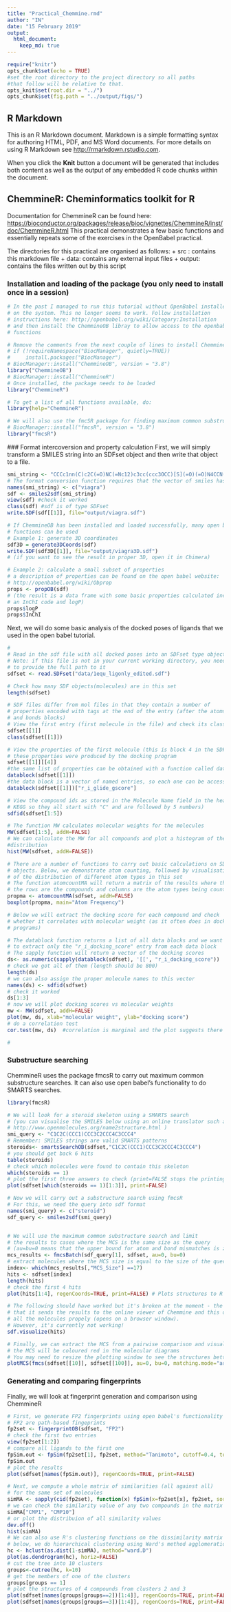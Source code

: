 ```yaml
---
title: "Practical_Chemmine.rmd"
author: "IN"
date: "15 February 2019"
output: 
  html_document:
    keep_md: true
---
```



```r
require("knitr")
opts_chunk$set(echo = TRUE)
#set the root directory to the project directory so all paths 
#that follow will be relative to that.
opts_knit$set(root.dir = "../")
opts_chunk$set(fig.path = "../output/figs/")
```

## R Markdown

This is an R Markdown document. Markdown is a simple formatting syntax for authoring HTML, PDF, and MS Word documents. For more details on using R Markdown see <http://rmarkdown.rstudio.com>.

When you click the **Knit** button a document will be generated that includes both content as well as the output of any embedded R code chunks within the document. 

## ChemmineR: Cheminformatics toolkit for R
Documentation for ChemmineR can be found here: 
<https://bioconductor.org/packages/release/bioc/vignettes/ChemmineR/inst/doc/ChemmineR.html>
This practical demonstrates a few basic functions and essentially repeats some of the exercises in the OpenBabel practical.

The directories for this practical are organised as follows:
+ src : contains this markdown file
+ data: contains any external input files
+ output: contains the files written out by this script

### Installation and loading of the package (you only need to install once in a session)
```r
# In the past I managed to run this tutorial without OpenBabel installed 
# on the system. This no longer seems to work. Follow installation 
# instructions here: http://openbabel.org/wiki/Category:Installation
# and then install the ChemmineOB libray to allow access to the openbabel
# functions

# Remove the comments from the next couple of lines to install ChemmineOB and ChemmineR
# if (!requireNamespace("BiocManager", quietly=TRUE))
#     install.packages("BiocManager")
# BiocManager::install("ChemmineOB", version = "3.8")
library("ChemmineOB")
# BiocManager::install("ChemmineR")
# Once installed, the package needs to be loaded 
library("ChemmineR")

# To get a list of all functions available, do:
library(help="ChemmineR")

# We will also use the fmcSR package for finding maximum common substructures
# BiocManager::install("fmcsR", version = "3.8")
library("fmcsR")

```

### Format intercoversion and property calculation
First, we will simply transform a SMILES string into an SDFset object and then write that object to a file.

```r
smi_string <- "CCCc1nn(C)c2C(=O)NC(=Nc12)c3cc(ccc3OCC)[S](=O)(=O)N4CCN(C)CC4"
# The format conversion function requires that the vector of smiles has names (otherwise it fails)
names(smi_string) <- c("viagra")
sdf <- smiles2sdf(smi_string)
view(sdf) #check it worked
class(sdf) #sdf is of type SDFset
write.SDF(sdf[[1]], file="output/viagra.sdf") 

# If ChemmineOB has been installed and loaded successfully, many open babel
# functions can be used
# Example 1: generate 3D coordinates
sdf3D = generate3DCoords(sdf)
write.SDF(sdf3D[[1]], file="output/viagra3D.sdf") 
# (if you want to see the result in proper 3D, open it in Chimera)

# Example 2: calculate a small subset of properties
# a description of properties can be found on the open babel website:
# http://openbabel.org/wiki/Obprop
props <- propOB(sdf)
# (the result is a data frame with some basic properties calculated including
# an InChI code and logP)
props$logP
props$InChI

```

Next, we will do some basic analysis of the docked poses of ligands that we
used in the open babel tutorial.

```r
# 
# Read in the sdf file with all docked poses into an SDFset type object
# Note: if this file is not in your current working directory, you need
# to provide the full path to it
sdfset <- read.SDFset("data/1equ_ligonly_edited.sdf")

# Check how many SDF objects(molecules) are in this set
length(sdfset)

# SDF files differ from mol files in that they contain a number of 
# properties encoded with tags at the end of the entry (after the atoms
# and bonds blocks)
# View the first entry (first molecule in the file) and check its class
sdfset[[1]]
class(sdfset[[1]])

# View the properties of the first molecule (this is block 4 in the SDF object)
# these properties were produced by the docking program
sdfset[[1]][[4]]
#the same list of properties can be obtained with a function called datablock:
datablock(sdfset[[1]])
#the data block is a vector of named entries, so each one can be accessed by its name, e.g. to get the glide docking score do:
datablock(sdfset[[1]])["r_i_glide_gscore"]

# View the compound ids as stored in the Molecule Name field in the header of the sdf file - below we show the top 5 only (these were compounds from
# KEGG so they all start with "C" and are followed by 5 numbers)
sdfid(sdfset[1:5])

# The function MW calculates molecular weights for the molecules
MW(sdfset[1:5], addH=FALSE)
# We can calculate the MW for all compounds and plot a histogram of the
#distribution
hist(MW(sdfset, addH=FALSE))

# There are a number of functions to carry out basic calculations on SDFset
# objects. Below, we demonstrate atom counting, followed by visualisation
# of the distribution of different atom types in this set
# The function atomcountMA will return a matrix of the results where the
# the rows are the compounds and columns are the atom types being counted.
propma <- atomcountMA(sdfset, addH=FALSE)
boxplot(propma, main="Atom Frequency")

# Below we will extract the docking score for each compound and check
# whether it correlates with molecular weight (as it often does in docking
# programs)

# The datablock function returns a list of all data blocks and we want
# to extract only the "r_i_docking_score" entry from each data block
# The sapply function will return a vector of the docking scores
ds<- as.numeric(sapply(datablock(sdfset), '[[', "r_i_docking_score"))
# check we got all of them (length should be 800)
length(ds)
# we can also assign the proper molecule names to this vector
names(ds) <- sdfid(sdfset)
# check it worked
ds[1:3]
# now we will plot docking scores vs molecular weights
mw <- MW(sdfset, addH=FALSE)
plot(mw, ds, xlab="molecular weight", ylab="docking score")
# do a correlation test
cor.test(mw, ds)  #correlation is marginal and the plot suggests there is no big problem here

#
```

### Substructure searching
ChemmineR uses the package fmcsR to carry out maximum common substructure
searches. It can also use open babel's functionality to do SMARTS searches.

```r
library(fmcsR) 

# We will look for a steroid skeleton using a SMARTS search
# (you can visualise the SMILES below using an online translator such as:
# http://www.openmolecules.org/name2structure.html )
smi_query <- "C1C2C(CCC1)CCC3C2CCC4C3CCC4"
# Remember: SMILES strings are valid SMARTS patterns
steroids<- smartsSearchOB(sdfset,"C1C2C(CCC1)CCC3C2CCC4C3CCC4")
# you should get back 6 hits
table(steroids)
# check which molecules were found to contain this skeleton
which(steroids == 1)
# plot the first three answers to check (print=FALSE stops the printing of the SDF containers on the screen so that only the 2D structures and their names are printed)
plot(sdfset[which(steroids == 1)[1:3]], print=FALSE) 

# Now we will carry out a substructure search using fmcsR
# For this, we need the query into sdf format
names(smi_query) <- c("steroid")
sdf_query <- smiles2sdf(smi_query)


# We will use the maximum common substructure search and limit
# the results to cases where the MCS is the same size as the query
# (au=bu=0 means that the upper bound for atom and bond mismatches is zero)
mcs_results <- fmcsBatch(sdf_query[1], sdfset, au=0, bu=0)
# extract molecules where the MCS size is equal to the size of the query
index<- which(mcs_results[,"MCS_Size"] ==17)
hits <- sdfset[index]
length(hits)
# check the first 4 hits
plot(hits[1:4], regenCoords=TRUE, print=FALSE) # Plots structures to R graphics device

# The following should have worked but it's broken at the moment - the idea is 
# that it sends the results to the online viewer of Chemmine and this displays 
# all the molecules propely (opens on a browser window). 
# However, it's currently not working! 
sdf.visualize(hits)

# Finally, we can extract the MCS from a pairwise comparison and visualise it; # we select here two compounds from the sdfset as the result looks better
# the MCS will be coloured red in the molecular diagrams
# You may need to resize the plotting window to see the structures better.
plotMCS(fmcs(sdfset[[10]], sdfset[[100]], au=0, bu=0, matching.mode="aromatic")) 


```

### Generating and comparing fingerprints
Finally, we will look at fingerprint generation and comparison using ChemmineR
```r
# First, we generate FP2 fingerprints using open babel's functionality
# FP2 are path-based fingeprints
fp2set <- fingerprintOB(sdfset, "FP2")
# check the first two entries
view(fp2set[1:2])
# compare all ligands to the first one
fpSim.out <- fpSim(fp2set[1], fp2set, method="Tanimoto", cutoff=0.4, top=4) 
fpSim.out
# plot the results
plot(sdfset[names(fpSim.out)], regenCoords=TRUE, print=FALSE)

# Next, we compute a whole matrix of similarities (all against all)
# for the same set of molecules
simMA <- sapply(cid(fp2set), function(x) fpSim(x=fp2set[x], fp2set, sorted=FALSE))
# we can check the similarity value of any two compounds in the matrix
simMA["CMP1", "CMP10"]
# or plot the distribuion of all similarity values
dev.off()
hist(simMA)
# We can also use R's clustering functions on the dissimilarity matrix
# below, we do hierarchical clustering using Ward's method agglomeration
hc <- hclust(as.dist(1-simMA), method="ward.D")
plot(as.dendrogram(hc), horiz=FALSE) 
# cut the tree into 10 clusters
groups<-cutree(hc, k=10)
# get the members of one of the clusters
groups[groups == 1]
# plot the structures of 4 compounds from clusters 2 and 3
plot(sdfset[names(groups[groups==2])[1:4]], regenCoords=TRUE, print=FALSE)
plot(sdfset[names(groups[groups==3])[1:4]], regenCoords=TRUE, print=FALSE)

```

